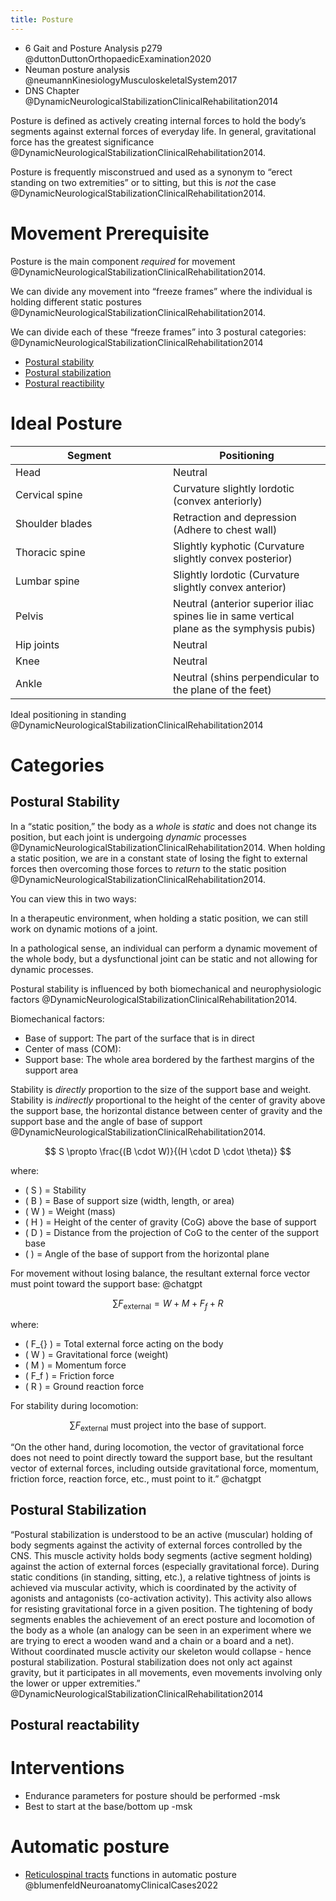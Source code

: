 ```yaml
---
title: Posture
---
```




:::{.callout title="To read"}

- 6 Gait and Posture Analysis p279 @duttonDuttonOrthopaedicExamination2020
- Neuman posture analysis @neumannKinesiologyMusculoskeletalSystem2017
- DNS Chapter @DynamicNeurologicalStabilizationClinicalRehabilitation2014

:::


Posture is defined as actively creating internal forces to hold the body's segments against external forces of everyday life.
In general, gravitational force has the greatest significance @DynamicNeurologicalStabilizationClinicalRehabilitation2014.

Posture is frequently misconstrued and used as a synonym to "erect standing on two extremities" or to sitting, but this is *not* the case @DynamicNeurologicalStabilizationClinicalRehabilitation2014.

# Movement Prerequisite

Posture is the main component *required* for movement @DynamicNeurologicalStabilizationClinicalRehabilitation2014.

We can divide any movement into "freeze frames" where the individual is holding different static postures @DynamicNeurologicalStabilizationClinicalRehabilitation2014.

We can divide each of these "freeze frames" into 3 postural categories: @DynamicNeurologicalStabilizationClinicalRehabilitation2014

- [Postural stability](#postural-stability)
- [Postural stabilization](#postural-stabilization)
- [Postural reactibility](#postural-reactability)


# Ideal Posture

:::{#tbl-ideal-standing-posture}
| Segment | Positioning |
|-|-|
| Head | Neutral |
| Cervical spine | Curvature slightly lordotic (convex anteriorly) |
| Shoulder blades | Retraction and depression (Adhere to chest wall) |
| Thoracic spine | Slightly kyphotic (Curvature slightly convex posterior) | 
| Lumbar spine | Slightly lordotic (Curvature slightly convex anterior) |
| Pelvis | Neutral (anterior superior iliac spines lie in same vertical plane as the symphysis pubis) |
| Hip joints | Neutral |
| Knee | Neutral |
| Ankle | Neutral (shins perpendicular to the plane of the feet) |

Ideal positioning in standing @DynamicNeurologicalStabilizationClinicalRehabilitation2014 

:::


# Categories

## Postural Stability {#postural-stability}

In a "static position," the body as a *whole* is *static* and does not change its position, but each joint is undergoing *dynamic* processes @DynamicNeurologicalStabilizationClinicalRehabilitation2014.
When holding a static position, we are in a constant state of losing the fight to external forces then overcoming those forces to *return* to the static position @DynamicNeurologicalStabilizationClinicalRehabilitation2014.


::: {.callout-note}
You can view this in two ways:

In a therapeutic environment, when holding a static position, we can still work on dynamic motions of a joint.

In a pathological sense, an individual can perform a dynamic movement of the whole body, but a dysfunctional joint can be static and not allowing for dynamic processes.
:::

Postural stability is influenced by both biomechanical and neurophysiologic factors @DynamicNeurologicalStabilizationClinicalRehabilitation2014.

Biomechanical factors: 

- Base of support: The part of the surface that is in direct 
- Center of mass (COM): 
- Support base: The whole area bordered by the farthest margins of the support area

Stability is *directly* proportion to the size of the support base and weight.
Stability is *indirectly* proportional to the height of the center of gravity above the support base, the horizontal distance between center of gravity and the support base and the angle of base of support @DynamicNeurologicalStabilizationClinicalRehabilitation2014.


$$
S \propto \frac{(B \cdot W)}{(H \cdot D \cdot \theta)}
$$

where:

- \( S \) = Stability  
- \( B \) = Base of support size (width, length, or area)  
- \( W \) = Weight (mass)  
- \( H \) = Height of the center of gravity (CoG) above the base of support  
- \( D \) = Distance from the projection of CoG to the center of the support base  
- \( \theta \) = Angle of the base of support from the horizontal plane  


::: {.callout}
For movement without losing balance, the resultant external force vector must point toward the support base: @chatgpt
:::


$$
\sum F_{\text{external}} = W + M + F_f + R
$$

where:

- \( \sum F_{\text{external}} \) = Total external force acting on the body  
- \( W \) = Gravitational force (weight)  
- \( M \) = Momentum force  
- \( F_f \) = Friction force  
- \( R \) = Ground reaction force  

For stability during locomotion:


$$
\sum F_{\text{external}} \text{ must project into the base of support.}
$$


::: {.callout}
"On the other hand, during locomotion, the vector of gravitational force does not need to point directly toward the support base, but the resultant vector of external forces, including outside gravitational force, momentum, friction force, reaction force, etc., must point to it." @chatgpt 
:::


## Postural Stabilization {#postural-stabilization}

"Postural stabilization is understood to be an active  (muscular) holding of body segments against the activity of external forces controlled by the CNS. This muscle activity holds body segments (active segment holding) against the action of external forces (especially gravitational force). During static conditions (in standing, sitting, etc.), a relative tightness of joints is achieved via muscular activity, which is coordinated by the activity of agonists and antagonists (co-activation activity). This activity also allows for resisting gravitational force in a given position. The tightening of body segments enables the achievement of an erect posture and locomotion of the body as a whole (an analogy can be seen in an experiment where we are trying to erect a wooden wand and a chain or a board and a net). Without coordinated muscle activity our skeleton would collapse - hence postural stabilization. Postural stabilization does not only act against gravity, but it participates in all movements, even movements involving only the lower or upper extremities." @DynamicNeurologicalStabilizationClinicalRehabilitation2014

## Postural reactability {#postural-reactability}


# Interventions

- Endurance parameters for posture should be performed -msk
- Best to start at the base/bottom up -msk


# Automatic posture {#automatic}

- [Reticulospinal tracts]({{< var ref-reticulospinal-tract.path >}}) functions in automatic posture  @blumenfeldNeuroanatomyClinicalCases2022